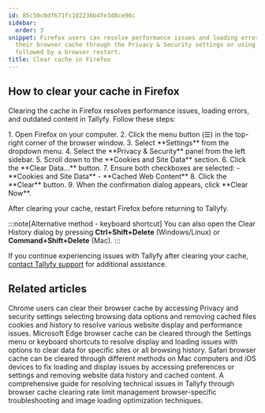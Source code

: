 ```yaml
---
id: 85c50c0df671fc102236b4fe3d8ce96c
sidebar:
  order: 3
snippet: Firefox users can resolve performance issues and loading errors by clearing
  their browser cache through the Privacy & Security settings or using keyboard shortcuts
  followed by a browser restart.
title: Clear cache in Firefox
---
```



## How to clear your cache in Firefox

Clearing the cache in Firefox resolves performance issues, loading errors, and outdated content in Tallyfy. Follow these steps:

<Steps>
1. Open Firefox on your computer.
2. Click the menu button (☰) in the top-right corner of the browser window.
3. Select **Settings** from the dropdown menu.
4. Select the **Privacy & Security** panel from the left sidebar.
5. Scroll down to the **Cookies and Site Data** section.
6. Click the **Clear Data...** button.
7. Ensure both checkboxes are selected:
   - **Cookies and Site Data**
   - **Cached Web Content**
8. Click the **Clear** button.
9. When the confirmation dialog appears, click **Clear Now**.
</Steps>

After clearing your cache, restart Firefox before returning to Tallyfy.

:::note[Alternative method - keyboard shortcut]
You can also open the Clear History dialog by pressing **Ctrl+Shift+Delete** (Windows/Linux) or **Command+Shift+Delete** (Mac).
:::

If you continue experiencing issues with Tallyfy after clearing your cache, [contact Tallyfy support](https://tallyfy.com/contact-us/) for additional assistance.


## Related articles
<CardGrid>
<LinkTitleCard header="<b>Troubleshooting > Clear cache in Chrome</b>" href="/products/pro/miscellaneous/troubleshooting/clear-cache-chrome/" > Chrome users can clear their browser cache by accessing Privacy and security settings selecting browsing data options and removing cached files cookies and history to resolve various website display and performance issues. </LinkTitleCard>
<LinkTitleCard header="<b>Troubleshooting > Clear cache in Edge</b>" href="/products/pro/miscellaneous/troubleshooting/clear-cache-edge/" > Microsoft Edge browser cache can be cleared through the Settings menu or keyboard shortcuts to resolve display and loading issues with options to clear data for specific sites or all browsing history. </LinkTitleCard>
<LinkTitleCard header="<b>Troubleshooting > Clear cache in Safari</b>" href="/products/pro/miscellaneous/troubleshooting/clear-cache-safari/" > Safari browser cache can be cleared through different methods on Mac computers and iOS devices to fix loading and display issues by accessing preferences or settings and removing website data history and cached content. </LinkTitleCard>
<LinkTitleCard header="<b>Miscellaneous > Troubleshooting</b>" href="/products/pro/miscellaneous/troubleshooting/" > A comprehensive guide for resolving technical issues in Tallyfy through browser cache clearing rate limit management browser-specific troubleshooting and image loading optimization techniques. </LinkTitleCard>
</CardGrid>